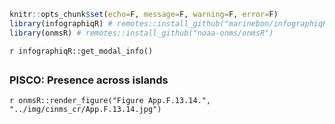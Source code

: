 ```r
knitr::opts_chunk$set(echo=F, message=F, warning=F, error=F)
library(infographiqR) # remotes::install_github("marinebon/infographiqR") 
library(onmsR) # remotes::install_github("noaa-onms/onmsR")
```

`r infographiqR::get_modal_info()`

## {.tabset}

### PISCO: Presence across islands

`r onmsR::render_figure("Figure App.F.13.14.", "../img/cinms_cr/App.F.13.14.jpg")`





 
